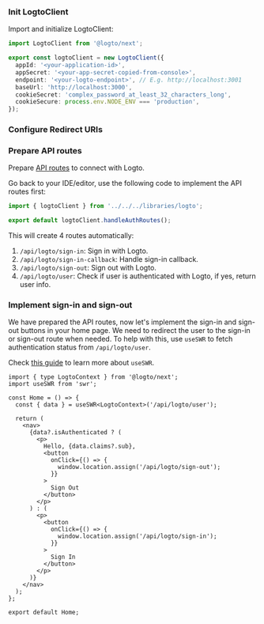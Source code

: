
### Init LogtoClient

Import and initialize LogtoClient:

```ts title="libraries/logto.ts"
import LogtoClient from '@logto/next';

export const logtoClient = new LogtoClient({
  appId: '<your-application-id>',
  appSecret: '<your-app-secret-copied-from-console>',
  endpoint: '<your-logto-endpoint>', // E.g. http://localhost:3001
  baseUrl: 'http://localhost:3000',
  cookieSecret: 'complex_password_at_least_32_characters_long',
  cookieSecure: process.env.NODE_ENV === 'production',
});
```

### Configure Redirect URIs

<SignInFlowSummary />

<AssumingUrl />

<WebConfigureRedirectUris redirectUri="http://localhost:3000/api/logto/sign-in-callback" />

### Prepare API routes

Prepare [API routes](https://nextjs.org/docs/pages/building-your-application/routing/api-routes) to connect with Logto.

Go back to your IDE/editor, use the following code to implement the API routes first:

```ts title="pages/api/logto/[action].ts"
import { logtoClient } from '../../../libraries/logto';

export default logtoClient.handleAuthRoutes();
```

This will create 4 routes automatically:

1. `/api/logto/sign-in`: Sign in with Logto.
2. `/api/logto/sign-in-callback`: Handle sign-in callback.
3. `/api/logto/sign-out`: Sign out with Logto.
4. `/api/logto/user`: Check if user is authenticated with Logto, if yes, return user info.

### Implement sign-in and sign-out

We have prepared the API routes, now let's implement the sign-in and sign-out buttons in your home page. We need to redirect the user to the sign-in or sign-out route when needed. To help with this, use `useSWR` to fetch authentication status from `/api/logto/user`.

Check [this guide](https://swr.vercel.app/docs/getting-started) to learn more about `useSWR`.

```tsx title="/pages/index.tsx"
import { type LogtoContext } from '@logto/next';
import useSWR from 'swr';

const Home = () => {
  const { data } = useSWR<LogtoContext>('/api/logto/user');

  return (
    <nav>
      {data?.isAuthenticated ? (
        <p>
          Hello, {data.claims?.sub},
          <button
            onClick={() => {
              window.location.assign('/api/logto/sign-out');
            }}
          >
            Sign Out
          </button>
        </p>
      ) : (
        <p>
          <button
            onClick={() => {
              window.location.assign('/api/logto/sign-in');
            }}
          >
            Sign In
          </button>
        </p>
      )}
    </nav>
  );
};

export default Home;
```

<Checkpoint />
